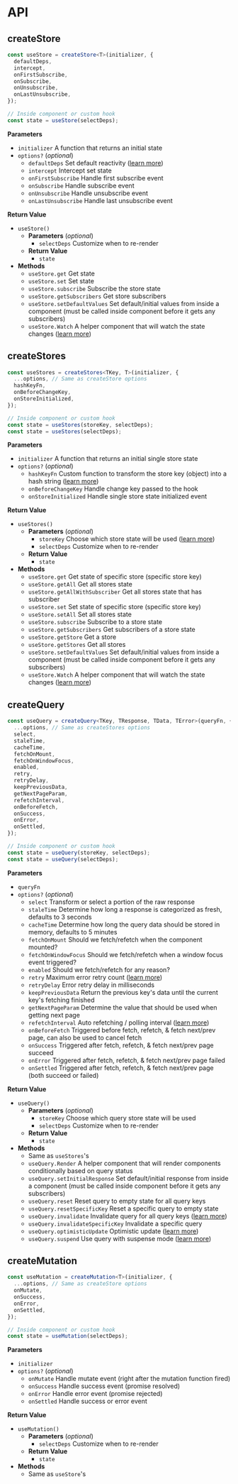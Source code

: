 # API

## createStore

```ts
const useStore = createStore<T>(initializer, {
  defaultDeps,
  intercept,
  onFirstSubscribe,
  onSubscribe,
  onUnsubscribe,
  onLastUnsubscribe,
});

// Inside component or custom hook
const state = useStore(selectDeps);
```

**Parameters**

<div className="[&_ul]:text-sm">

- `initializer` A function that returns an initial state
- `options?` (_optional_)
  - `defaultDeps` Set default reactivity ([learn more](/docs/store/introduction#set-default-reactivity))
  - `intercept` Intercept set state
  - `onFirstSubscribe` Handle first subscribe event
  - `onSubscribe` Handle subscribe event
  - `onUnsubscribe` Handle unsubscribe event
  - `onLastUnsubscribe` Handle last unsubscribe event

</div>

**Return Value**

<div className="[&_ul_ul]:text-sm">

- `useStore()`
  - **Parameters** (_optional_)
    - `selectDeps` Customize when to re-render
  - **Return Value**
    - `state`
- **Methods**
  - `useStore.get` Get state
  - `useStore.set` Set state
  - `useStore.subscribe` Subscribe the store state
  - `useStore.getSubscribers` Get store subscribers
  - `useStore.setDefaultValues` Set default/initial values from inside a component (must be called inside component before it gets any subscribers)
  - `useStore.Watch` A helper component that will watch the state changes ([learn more](/docs/store/watch-component))

</div>

## createStores

```ts
const useStores = createStores<TKey, T>(initializer, {
  ...options, // Same as createStore options
  hashKeyFn,
  onBeforeChangeKey,
  onStoreInitialized,
});

// Inside component or custom hook
const state = useStores(storeKey, selectDeps);
const state = useStores(selectDeps);
```

**Parameters**

<div className="[&_ul]:text-sm">

- `initializer` A function that returns an initial single store state
- `options?` (_optional_)
  - `hashKeyFn` Custom function to transform the store key (object) into a hash string ([learn more](/docs/stores/introduction#store-key))
  - `onBeforeChangeKey` Handle change key passed to the hook
  - `onStoreInitialized` Handle single store state initialized event

</div>

**Return Value**

<div className="[&_ul_ul]:text-sm">

- `useStores()`
  - **Parameters** (_optional_)
    - `storeKey` Choose which store state will be used ([learn more](/docs/stores/introduction#store-key))
    - `selectDeps` Customize when to re-render
  - **Return Value**
    - `state`
- **Methods**
  - `useStore.get` Get state of specific store (specific store key)
  - `useStore.getAll` Get all stores state
  - `useStore.getAllWithSubscriber` Get all stores state that has subscriber
  - `useStore.set` Set state of specific store (specific store key)
  - `useStore.setAll` Set all stores state
  - `useStore.subscribe` Subscribe to a store state
  - `useStore.getSubscribers` Get subscribers of a store state
  - `useStore.getStore` Get a store
  - `useStore.getStores` Get all stores
  - `useStore.setDefaultValues` Set default/initial values from inside a component (must be called inside component before it gets any subscribers)
  - `useStore.Watch` A helper component that will watch the state changes ([learn more](/docs/store/watch-component))

</div>

## createQuery

```ts
const useQuery = createQuery<TKey, TResponse, TData, TError>(queryFn, {
  ...options, // Same as createStores options
  select,
  staleTime,
  cacheTime,
  fetchOnMount,
  fetchOnWindowFocus,
  enabled,
  retry,
  retryDelay,
  keepPreviousData,
  getNextPageParam,
  refetchInterval,
  onBeforeFetch,
  onSuccess,
  onError,
  onSettled,
});

// Inside component or custom hook
const state = useQuery(storeKey, selectDeps);
const state = useQuery(selectDeps);
```

**Parameters**

<div className="[&_ul]:text-sm">

- `queryFn`
- `options?` (_optional_)
  - `select` Transform or select a portion of the raw response
  - `staleTime` Determine how long a response is categorized as fresh, defaults to 3 seconds
  - `cacheTime` Determine how long the query data should be stored in memory, defaults to 5 minutes
  - `fetchOnMount` Should we fetch/refetch when the component mounted?
  - `fetchOnWindowFocus` Should we fetch/refetch when a window focus event triggered?
  - `enabled` Should we fetch/refetch for any reason?
  - `retry` Maximum error retry count ([learn more](/docs/query/error-retries))
  - `retryDelay` Error retry delay in milliseconds
  - `keepPreviousData` Return the previous key's data until the current key's fetching finished
  - `getNextPageParam` Determine the value that should be used when getting next page
  - `refetchInterval` Auto refetching / polling interval ([learn more](/docs/query/polling))
  - `onBeforeFetch` Triggered before fetch, refetch, & fetch next/prev page, can also be used to cancel fetch
  - `onSuccess` Triggered after fetch, refetch, & fetch next/prev page succeed
  - `onError` Triggered after fetch, refetch, & fetch next/prev page failed
  - `onSettled` Triggered after fetch, refetch, & fetch next/prev page (both succeed or failed)

</div>

**Return Value**

<div className="[&_ul_ul]:text-sm">

- `useQuery()`
  - **Parameters** (_optional_)
    - `storeKey` Choose which query store state will be used
    - `selectDeps` Customize when to re-render
  - **Return Value**
    - `state`
- **Methods**
  - Same as `useStores`'s
  - `useQuery.Render` A helper component that will render components conditionally based on query status
  - `useQuery.setInitialResponse` Set default/initial response from inside a component (must be called inside component before it gets any subscribers)
  - `useQuery.reset` Reset query to empty state for all query keys
  - `useQuery.resetSpecificKey` Reset a specific query to empty state
  - `useQuery.invalidate` Invalidate query for all query keys ([learn more](/docs/query/query-invalidation))
  - `useQuery.invalidateSpecificKey` Invalidate a specific query
  - `useQuery.optimisticUpdate` Optimistic update ([learn more](/docs/query/optimistic-update))
  - `useQuery.suspend` Use query with suspense mode ([learn more](/docs/query/suspense))

</div>

## createMutation

```ts
const useMutation = createMutation<T>(initializer, {
  ...options, // Same as createStore options
  onMutate,
  onSuccess,
  onError,
  onSettled,
});

// Inside component or custom hook
const state = useMutation(selectDeps);
```

**Parameters**

<div className="[&_ul]:text-sm">

- `initializer`
- `options?` (_optional_)
  - `onMutate` Handle mutate event (right after the mutation function fired)
  - `onSuccess` Handle success event (promise resolved)
  - `onError` Handle error event (promise rejected)
  - `onSettled` Handle success or error event

</div>

**Return Value**

<div className="[&_ul_ul]:text-sm">

- `useMutation()`
  - **Parameters** (_optional_)
    - `selectDeps` Customize when to re-render
  - **Return Value**
    - `state`
- **Methods**
  - Same as `useStore`'s

</div>
